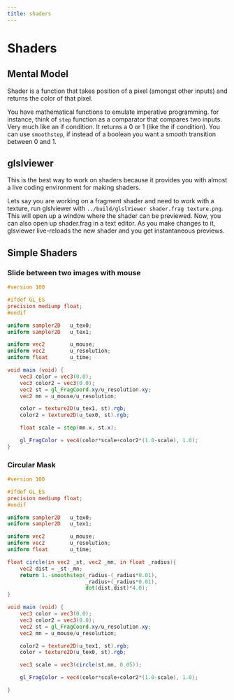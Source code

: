 ```yaml
---
title: shaders
---
```


# Shaders

## Mental Model

Shader is a function that takes position of a pixel (amongst other inputs) and returns the color of that pixel.

You have mathematical functions to emulate imperative programming. for instance, think of `step` function as a comparator that compares two inputs. Very much like an if condition. It returns a 0 or 1 (like the if condition). You can use `smoothstep`, if instead of a boolean you want a smooth transition between 0 and 1.

## glslviewer

This is the best way to work on shaders because it provides you with almost a live coding environment for making shaders.

Lets say you are working on a fragment shader and need to work with a texture, run glslviewer with `../build/glslViewer shader.frag texture.png`. This will open up a window where the shader can be previewed. Now, you can also open up shader.frag in a text editor. As you make changes to it, glsviewer live-reloads the new shader and you get instantaneous previews.

## Simple Shaders

### Slide between two images with mouse

```glsl
#version 100

#ifdef GL_ES
precision mediump float;
#endif

uniform sampler2D   u_tex0;
uniform sampler2D   u_tex1;

uniform vec2        u_mouse;
uniform vec2        u_resolution;
uniform float       u_time;

void main (void) {
    vec3 color = vec3(0.0);
    vec3 color2 = vec3(0.0);
    vec2 st = gl_FragCoord.xy/u_resolution.xy;
    vec2 mn = u_mouse/u_resolution;

    color = texture2D(u_tex1, st).rgb;
    color2 = texture2D(u_tex0, st).rgb;

    float scale = step(mn.x, st.x);

    gl_FragColor = vec4(color*scale+color2*(1.0-scale), 1.0);
}
```

### Circular Mask

```glsl
#version 100

#ifdef GL_ES
precision mediump float;
#endif

uniform sampler2D   u_tex0;
uniform sampler2D   u_tex1;

uniform vec2        u_mouse;
uniform vec2        u_resolution;
uniform float       u_time;

float circle(in vec2 _st, vec2 _mn, in float _radius){
    vec2 dist = _st-_mn;
	return 1.-smoothstep(_radius-(_radius*0.01),
                         _radius+(_radius*0.01),
                         dot(dist,dist)*4.0);
}

void main (void) {
    vec3 color = vec3(0.0);
    vec3 color2 = vec3(0.0);
    vec2 st = gl_FragCoord.xy/u_resolution.xy;
    vec2 mn = u_mouse/u_resolution;

    color2 = texture2D(u_tex1, st).rgb;
    color = texture2D(u_tex0, st).rgb;

    vec3 scale = vec3(circle(st,mn, 0.05));

    gl_FragColor = vec4(color*scale+color2*(1.0-scale), 1.0);

}
```
